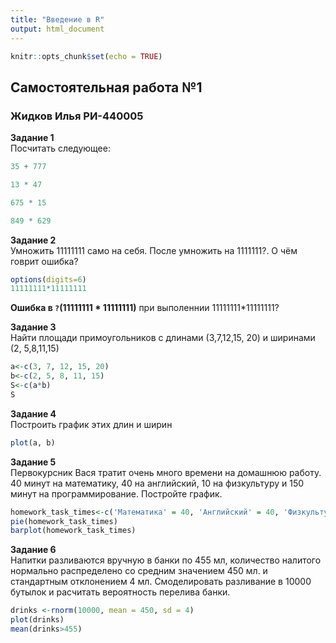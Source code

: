 ```yaml
---
title: "Введение в R"
output: html_document
---
```


```r
knitr::opts_chunk$set(echo = TRUE)
```

## Самостоятельная работа №1
### Жидков Илья РИ-440005

**Задание 1**   
Посчитать следующее:
```r
35 + 777

13 * 47

675 * 15

849 * 629

```

**Задание 2**   
Умножить 11111111 само на себя. После умножить на 1111111?. О чём говрит ошибка?
```r
options(digits=6)
11111111*11111111
```
**Ошибка в `?`(11111111 * 11111111)** при выполеннии 11111111*11111111?

**Задание 3**   
Найти площади примоугольников с длинами (3,7,12,15, 20) и ширинами (2,
5,8,11,15)

```r
a<-c(3, 7, 12, 15, 20)
b<-c(2, 5, 8, 11, 15)
S<-c(a*b)
S
```
**Задание 4**   
Построить график этих длин и ширин

```r
plot(a, b)
```

**Задание 5**  
Первокурсник Вася тратит очень много времени на домашнюю работу. 40 минут на математику, 40 на английский, 10 на физкультуру и 150 минут на программирование. Постройте график.

```r
homework_task_times<-c('Математика' = 40, 'Английский' = 40, 'Физкультура' = 10, 'Программирование' = 150)
pie(homework_task_times)
barplot(homework_task_times)    
```

**Задание 6**   
Напитки разливаются вручную в банки по 455 мл, количество налитого нормально распределено со средним значением 450 мл. и стандартным отклонением 4 мл.
Смоделировать разливание в 10000 бутылок и расчитать вероятность перелива банки.

```r
drinks <-rnorm(10000, mean = 450, sd = 4)
plot(drinks)
mean(drinks>455)

```
